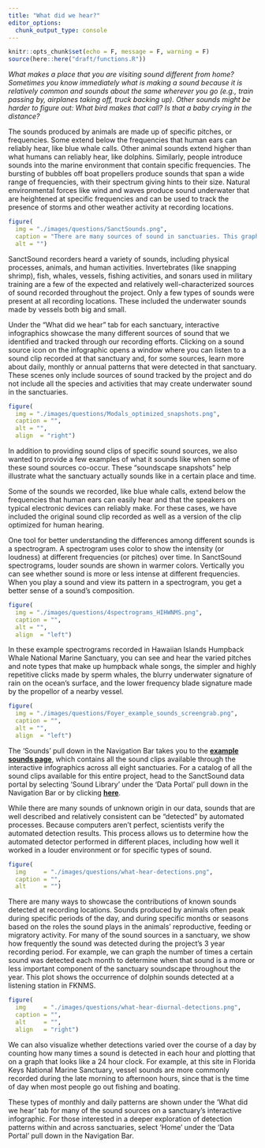 ```yaml
---
title: "What did we hear?"
editor_options: 
  chunk_output_type: console
---
```


```r
knitr::opts_chunk$set(echo = F, message = F, warning = F)
source(here::here("draft/functions.R"))
```

_What makes a place that you are visiting sound different from home? Sometimes you know immediately what is making a sound because it is relatively common and sounds about the same wherever you go (e.g., train passing by, airplanes taking off, truck backing up). Other sounds might be harder to figure out: What bird makes that call? Is that a baby crying in the distance?_

The sounds produced by animals are made up of specific pitches, or frequencies. Some extend below the frequencies that human ears can reliably hear, like blue whale calls. Other animal sounds extend higher than what humans can reliably hear, like dolphins. Similarly, people introduce sounds into the marine environment that contain specific frequencies. The bursting of bubbles off boat propellers produce sounds that span a wide range of frequencies, with their spectrum giving hints to their size. Natural environmental forces like wind and waves produce sound underwater that are heightened at specific frequencies and can be used to track the presence of storms and other weather activity at recording locations.

```r
figure(
  img = "./images/questions/SanctSounds.png",
  caption = "There are many sources of sound in sanctuaries. This graphic highlights the sound sources that we focused on in the SanctSound project, including physical (purple bar), animal (green) and human-made (orange). The width of the bars indicates the range of frequencies (or pitches) that are typical of that sound source. For comparison, the yellow bar shows the hearing range of humans in air, and is also the range of frequencies that were recorded by SanctSound hydrophones.",
  alt = "")
```

SanctSound recorders heard a variety of sounds, including physical processes, animals, and human activities. Invertebrates (like snapping shrimp), fish, whales, vessels, fishing activities, and sonars used in military training are a few of the expected and relatively well-characterized sources of sound recorded throughout the project. Only a few types of sounds were present at all recording locations. These included the underwater sounds made by vessels both big and small. 

Under the “What did we hear” tab for each sanctuary, interactive infographics showcase the many different sources of sound that we identified and tracked through our recording efforts. Clicking on a sound source icon on the infographic opens a window where you can listen to a sound clip recorded at that sanctuary and, for some sources, learn more about daily, monthly or annual patterns that were detected in that sanctuary. These scenes only include sources of sound tracked by the project and do not include all the species and activities that may create underwater sound in the sanctuaries.

::: { .overflow-auto}

```r
figure(
  img = "./images/questions/Modals_optimized_snapshots.png",
  caption = "",
  alt = "",
  align  = "right")
```

In addition to providing sound clips of specific sound sources, we also wanted to provide a few examples of what it sounds like when some of these sound sources co-occur. These “soundscape snapshots” help illustrate what the sanctuary actually sounds like in a certain place and time.

Some of the sounds we recorded, like blue whale calls, extend below the frequencies that human ears can easily hear and that the speakers on typical electronic devices can reliably make. For these cases, we have included the original sound clip recorded as well as a version of the clip optimized for human hearing.

:::

One tool for better understanding the differences among different sounds is a spectrogram. A spectrogram uses color to show the intensity (or loudness) at different frequencies (or pitches) over time. In SanctSound spectrograms, louder sounds are shown in warmer colors. Vertically you can see whether sound is more or less intense at different frequencies. When you play a sound and view its pattern in a spectrogram, you get a better sense of a sound’s composition.

::: { .overflow-auto}

```r
figure(
  img = "./images/questions/4spectrograms_HIHWNMS.png",
  caption = "",
  alt = "",
  align  = "left")
```

In these example spectrograms recorded in Hawaiian Islands Humpback Whale National Marine Sanctuary, you can see and hear the varied pitches and note types that make up humpback whale songs, the simpler and highly repetitive clicks made by sperm whales, the blurry underwater signature of rain on the ocean’s surface, and the lower frequency blade signature made by the propellor of a nearby vessel.

:::

::: { .overflow-auto}

```r
figure(
  img = "./images/questions/Foyer_example_sounds_screengrab.png",
  caption = "",
  alt = "",
  align  = "left")
```

The ‘Sounds’ pull down in the Navigation Bar takes you to the **[example sounds page](https://sanctsound.ioos.us/draft/sounds.html)**, which contains all the sound clips available through the interactive infographics across all eight sanctuaries. For a catalog of all the sound clips available for this entire project, head to the SanctSound data portal by selecting ‘Sound Library’ under the ‘Data Portal’ pull down in the Navigation Bar or by clicking **[here](https://sanctsound.portal.axds.co/#sanctsound/method-types/sounds)**.

:::

While there are many sounds of unknown origin in our data, sounds that are well described and relatively consistent can be “detected” by automated processes. Because computers aren’t perfect, scientists verify the automated detection results. This process allows us to determine how the automated detector performed in different places, including how well it worked in a louder environment or for specific types of sound. 

```r
figure(
  img     = "./images/questions/what-hear-detections.png",
  caption = "",
  alt     = "")
```

There are many ways to showcase the contributions of known sounds detected at recording locations. Sounds produced by animals often peak during specific periods of the day, and during specific months or seasons based on the roles the sound plays in the animals’ reproductive, feeding or migratory activity. For many of the sound sources in a sanctuary, we show how frequently the sound was detected during the project’s 3 year recording period. For example, we can graph the number of times a certain sound was detected each month to determine when that sound is a more or less important component of the sanctuary soundscape throughout the year. This plot shows the occurrence of dolphin sounds detected at a listening station in FKNMS.

::: { .overflow-auto}

```r
figure(
  img     = "./images/questions/what-hear-diurnal-detections.png",
  caption = "",
  alt     = "",
  align   = "right")
```

We can also visualize whether detections varied over the course of a day by counting how many times a sound is detected in each hour and plotting that on a graph that looks like a 24 hour clock. For example, at this site in Florida Keys National Marine Sanctuary, vessel sounds are more commonly recorded during the late morning to afternoon hours, since that is the time of day when most people go out fishing and boating.

These types of monthly and daily patterns are shown under the ‘What did we hear’ tab for many of the sound sources on a sanctuary’s interactive infographic. For those interested in a deeper exploration of detection patterns within and across sanctuaries, select ‘Home’ under the ‘Data Portal’ pull down in the Navigation Bar.

:::
